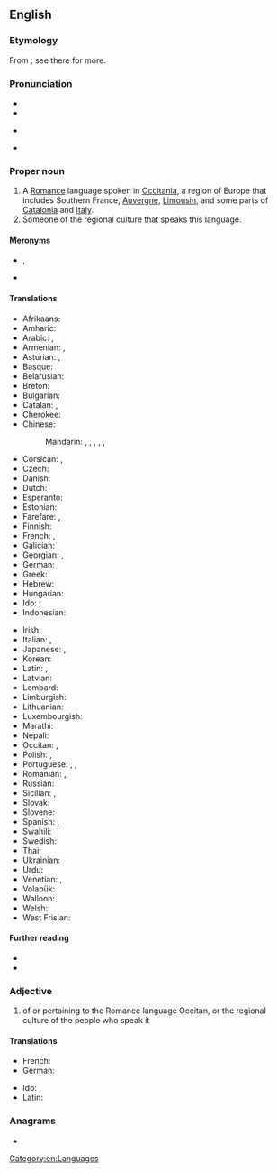 {{also|occitan}}
{{interwiktionary|code=oc}}
==English==
{{wikipedia}}

===Etymology===
From {{etyl|fr|en}} {{m|fr|occitan}}; see there for more.

===Pronunciation===
* {{IPA|en|/ˈɒksɪˌtæn/|/ˈɒksəˌtæn/}}
* {{audio|en|LL-Q1860 (eng)-Vealhurl-Occitan.wav|Audio (RP)}}
* {{a|US}} {{IPA|en|/ˈɑksɪˌtæn/|/ˈɑksəˌtæn/}}
* {{hyphenation|en|Oc|ci|tan}}

===Proper noun===
{{en-proper noun}}

# A [[Romance]] language spoken in [[Occitania]], a region of Europe that includes Southern France, [[Auvergne]], [[Limousin]], and some parts of [[Catalonia]] and [[Italy]].
# Someone of the regional culture that speaks this language.

====Meronyms====
* {{l|en|Gascon}}, {{l|en|Gascon Occitan}}
* {{l|en|Old Occitan}}

====Translations====
{{trans-top|the Romance language}}
* Afrikaans: {{t+|af|Oksitaans}}
* Amharic: {{t|am|ኦኪታንኛ}}
* Arabic: {{t|ar|أكستانية|f|tr=uksitaniyy}}, {{t|ar|القسطانيَّة|f|tr=al-qusiṭaniyy}}
* Armenian: {{t|hy|Օքսիտաներեն}}, {{t+|hy|օկցիտանա}}
* Asturian: {{t+|ast|occitanu|m}}, {{t+|ast|llingua d'oc|f}}
* Basque: {{t+|eu|okzitaniera}}
* Belarusian: {{t|be|аксіта́нская|f}}
* Breton: {{t+|br|okitaneg|m}}
* Bulgarian: {{t|bg|оксита́нски|m}}
* Catalan: {{t+|ca|occità|m}}, {{t|ca|llengua d'oc|f}}
* Cherokee: {{t|chr|ᎣᎩᏔᏂ}}
* Chinese:
*: Mandarin: {{t+|cmn|奧克語}}, {{t+|cmn|奥克语|tr=Àokèyǔ}}, {{t|cmn|奧克西唐語}}, {{t|cmn|奥克西唐语|tr=Àokèxītángyǔ}}, {{t|cmn|歐西坦語}}, {{t|cmn|欧西坦语|tr=Ōuxītǎnyǔ}}
* Corsican: {{t|co|uccitanu|m}}, {{t+|co|occitanu|m}}
* Czech: {{t+|cs|okcitánština|f}}
* Danish: {{t|da|occitansk}}
* Dutch: {{t+|nl|Occitaans|n}}
* Esperanto: {{t+|eo|okcitana}} {{l|eo|lingvo}}
* Estonian: {{t|et|oksitaani}}
* Farefare: {{t|gur|okkirɛ}}, {{t|gur|okkitannɛ}}
* Finnish: {{t+|fi|oksitaani}}
* French: {{t+|fr|occitan|m}}, {{t+|fr|langue d'oc|f}}
* Galician: {{t+|gl|occitano|m}}
* Georgian: {{t|ka|ოქსიტანური ენა}}, {{t|ka|ოქსიტანური}}
* German: {{t+|de|Okzitanisch|n}}
* Greek: {{t+|el|οξιτανικά|n-p}}
* Hebrew: {{t|he|אוקסיטן|tr=oksitan}}
* Hungarian: {{t|hu|okcitán}}
* Ido: {{t+|io|Ocitaniana}}, {{t|io|Ocitana}}
* Indonesian: {{t|id|Oksitan}}
{{trans-mid}}
* Irish: {{t|ga|Ocsatánais|f}}
* Italian: {{t+|it|occitano|m}}, {{t|it|lingua d'oc|f}}
* Japanese: {{t+|ja|オック語|tr=Okku-go}}, {{t|ja|オクシタン語|tr=Okushitan-go}}
* Korean: {{t|ko|오크어|tr=Okeu-eo}}
* Latin: {{t|la|occitana|f}}, {{t|la|lingua Occitana|f}}
* Latvian: {{t|lv|ocitāņu}}
* Lombard: {{t|lmo|ucitan}}
* Limburgish: {{t|li|Óksittaonsj|n}}
* Lithuanian: {{t+|lt|oksitanų}}
* Luxembourgish: {{t|lb|Okzitanesch|n}}
* Marathi: {{t|mr|ऑक्सिटॅन}}
* Nepali: {{t|ne|अक्सिटन}}
* Occitan: {{t+|oc|occitan|m}}, {{t+|oc|lenga d'òc|f}}
* Polish: {{t|pl|okcytański}}, {{t+|pl|prowansalski}}
* Portuguese: {{t+|pt|occitano|m}}, {{t|pt|occitânico|m}}, {{t|pt|língua d'oc|f}}
* Romanian: {{t|ro|[[limba]] [[occitană]]|f}}, {{t+|ro|occitană|f}}
* Russian: {{t+|ru|оксита́нский|m}}
* Sicilian: {{t|scn|uccitanu|m}}, {{t+|scn|occitanu|m}}
* Slovak: {{t|sk|Occitánsky}}
* Slovene: {{t|sl|ocitanščina|f}}
* Spanish: {{t+|es|occitano|m}}, {{t|es|lengua de oc|f}}
* Swahili: {{t|sw|Kiositani}}
* Swedish: {{t+|sv|occitanska}}
* Thai: {{t|th|ภาษาออกซิตัน|tr=paasăa òksídtan}}
* Ukrainian: {{t+|uk|оксита́нська|f}}
* Urdu: {{t|ur|آکیٹانی}}
* Venetian: {{t+|vec|ocitan|m}}, {{t|vec|[[lengua]] [[ocitana]]|f}}
* Volapük: {{t|vo|Loxitänapük}}
* Walloon: {{t|wa|Occitan}}
* Welsh: {{t|cy|Ocitan}}
* West Frisian: {{t+|fy|Oksitaansk}}
{{trans-bottom}}

====Further reading====
* {{ISO 639|3code=oci|1code=oc}}
* {{ethnologue|code=oci}}
<!-- All these codes were retired by ISO 639-3 and merged into 'oci' in 2007
* {{ethnologue|lang=Auvergnat|code=auv}}
* {{ethnologue|lang=Gascon|code=gsc}}
* {{ethnologue|lang=Languedocien|code=lnc}}
* {{ethnologue|lang=Limousin|code=lms}}
* {{ethnologue|lang=Provençal|code=prv}}
And this now has it's own wikt entry
* {{ethnologue|lang=Shuadit|code=sdt}}-->

===Adjective===
{{en-adj}}

# of or pertaining to the Romance language Occitan, or the regional culture of the people who speak it

====Translations====
{{trans-top}}
* French: {{t+|fr|occitan}}
* German: {{t+|de|okzitanisch}}
{{trans-mid}}
* Ido: {{t+|io|Ocitaniana}}, {{t|io|Ocitana}}
* Latin: {{t|la|occitanicus}}
{{trans-bottom}}

===Anagrams===
* {{anagrams|en|a=accinot|Taconic|cantico}}

[[Category:en:Languages]]